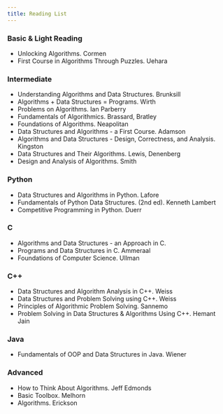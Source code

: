 ```yaml
---
title: Reading List
---
```




### Basic & Light Reading

* Unlocking Algorithms. Cormen
* First Course in Algorithms Through Puzzles. Uehara

### Intermediate

* Understanding Algorithms and Data Structures. Brunksill
* Algorithms + Data Structures = Programs. Wirth
* Problems on Algorithms. Ian Parberry
* Fundamentals of Algorithmics. Brassard, Bratley
* Foundations of Algorithms. Neapolitan
* Data Structures and Algorithms - a First Course. Adamson
* Algorithms and Data Structures - Design, Correctness, and Analysis. Kingston
* Data Structures and Their Algorithms. Lewis, Denenberg
* Design and Analysis of Algorithms. Smith

### Python

* Data Structures and Algorithms in Python. Lafore
* Fundamentals of Python Data Structures. (2nd ed). Kenneth Lambert
* Competitive Programming in Python. Duerr

### C

* Algorithms and Data Structures - an Approach in C. 
* Programs and Data Structures in C. Ammeraal
* Foundations of Computer Science. Ullman

### C++ 

* Data Structures and Algorithm Analysis in C++. Weiss
* Data Structures and Problem Solving using C++. Weiss
* Principles of Algorithmic Problem Solving. Sannemo
* Problem Solving in Data Structures & Algorithms Using C++. Hemant Jain

### Java

* Fundamentals of OOP and Data Structures in Java. Wiener

### Advanced 

* How to Think About Algorithms. Jeff Edmonds
* Basic Toolbox. Melhorn 
* Algorithms. Erickson



